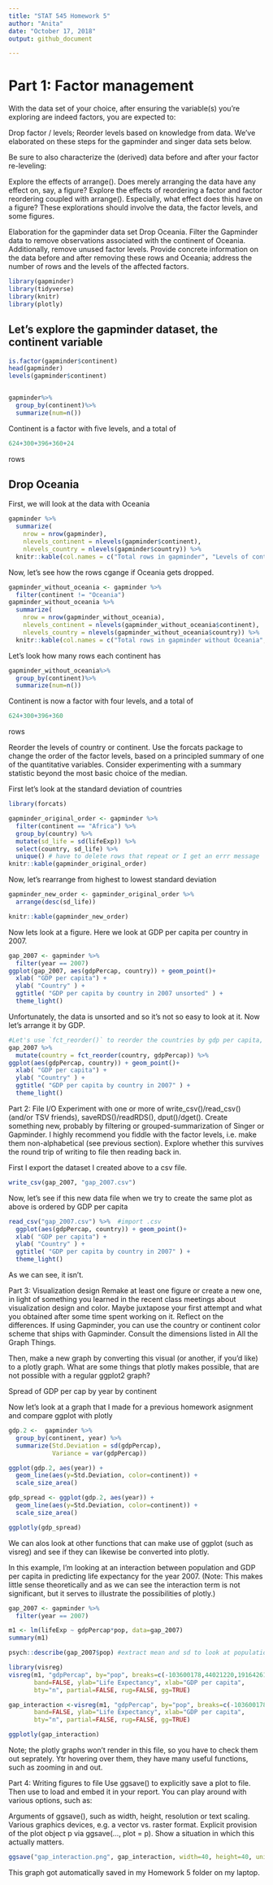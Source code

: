 ```yaml
---
title: "STAT 545 Homework 5"
author: "Anita"
date: "October 17, 2018"
output: github_document

---
```



# Part 1: Factor management  
With the data set of your choice, after ensuring the variable(s) you’re exploring are indeed factors, you are expected to:

Drop factor / levels;
Reorder levels based on knowledge from data.
We’ve elaborated on these steps for the gapminder and singer data sets below.

Be sure to also characterize the (derived) data before and after your factor re-leveling:

Explore the effects of arrange(). Does merely arranging the data have any effect on, say, a figure?
Explore the effects of reordering a factor and factor reordering coupled with arrange(). Especially, what effect does this have on a figure?
These explorations should involve the data, the factor levels, and some figures.

Elaboration for the gapminder data set
Drop Oceania. Filter the Gapminder data to remove observations associated with the continent of Oceania. Additionally, remove unused factor levels. Provide concrete information on the data before and after removing these rows and Oceania; address the number of rows and the levels of the affected factors.

```r
library(gapminder)
library(tidyverse)
library(knitr)
library(plotly)
```


## Let's explore the gapminder dataset, the continent variable

```r
is.factor(gapminder$continent)
head(gapminder)
levels(gapminder$continent)


gapminder%>%
  group_by(continent)%>%
  summarize(num=n())
```


Continent is a factor with five levels, and a total of 

```r
624+300+396+360+24
```

rows


## Drop Oceania

First, we will look at the data with Oceania

```r

gapminder %>% 
  summarize(
    nrow = nrow(gapminder),
    nlevels_continent = nlevels(gapminder$continent),
    nlevels_country = nlevels(gapminder$country)) %>% 
  knitr::kable(col.names = c("Total rows in gapminder", "Levels of continent", "Levels of country"))
```


Now, let's see how the rows cgange if Oceania gets dropped.

```r
gapminder_without_oceania <- gapminder %>%
  filter(continent != "Oceania") 
gapminder_without_oceania %>% 
  summarize(
    nrow = nrow(gapminder_without_oceania),
    nlevels_continent = nlevels(gapminder_without_oceania$continent),
    nlevels_country = nlevels(gapminder_without_oceania$country)) %>% 
  knitr::kable(col.names = c("Total rows in gapminder without Oceania", "Levels of continent without Oceania", "Levels of country without Oceania"))
```

Let's look how many rows each continent has

```r
gapminder_without_oceania%>%
  group_by(continent)%>%
  summarize(num=n())
```

Continent is now a factor with four levels, and a total of 

```r
624+300+396+360
```

rows


Reorder the levels of country or continent. Use the forcats package to change the order of the factor levels, based on a principled summary of one of the quantitative variables. Consider experimenting with a summary statistic beyond the most basic choice of the median.

First let's look at the standard deviation of countries

```r
library(forcats)

gapminder_original_order <- gapminder %>%
  filter(continent == "Africa") %>% 
  group_by(country) %>% 
  mutate(sd_life = sd(lifeExp)) %>% 
  select(country, sd_life) %>% 
  unique() # have to delete rows that repeat or I get an errr message
knitr::kable(gapminder_original_order) 
```


Now, let's rearrange from highest to lowest standard deviation

```r
gapminder_new_order <- gapminder_original_order %>% 
  arrange(desc(sd_life))

knitr::kable(gapminder_new_order) 
```

Now lets look at a figure. Here we look at GDP per capita per country in 2007.

```r
gap_2007 <- gapminder %>% 
  filter(year == 2007)
ggplot(gap_2007, aes(gdpPercap, country)) + geom_point()+
  xlab( "GDP per capita") +
  ylab( "Country" ) +
  ggtitle( "GDP per capita by country in 2007 unsorted" ) +
  theme_light()  
```

Unfortunately, the data is unsorted and so it's not so easy to look at it. Now let's arrange it by GDP.

```r
#Let's use `fct_reorder()` to reorder the countries by gdp per capita, and produce the same plot:
gap_2007 %>%
  mutate(country = fct_reorder(country, gdpPercap)) %>%
ggplot(aes(gdpPercap, country)) + geom_point()+
  xlab( "GDP per capita") +
  ylab( "Country" ) +
  ggtitle( "GDP per capita by country in 2007" ) +
  theme_light()
```


Part 2: File I/O
Experiment with one or more of write_csv()/read_csv() (and/or TSV friends), saveRDS()/readRDS(), dput()/dget(). Create something new, probably by filtering or grouped-summarization of Singer or Gapminder. I highly recommend you fiddle with the factor levels, i.e. make them non-alphabetical (see previous section). Explore whether this survives the round trip of writing to file then reading back in.


First I export the dataset I created above to a csv file.
```r
write_csv(gap_2007, "gap_2007.csv") 
```


Now, let's see if this new data file when we try to create the same plot as above is ordered by GDP per capita

```r
read_csv("gap_2007.csv") %>%  #import .csv
  ggplot(aes(gdpPercap, country)) + geom_point()+
  xlab( "GDP per capita") +
  ylab( "Country" ) +
  ggtitle( "GDP per capita by country in 2007" ) +
  theme_light()
```

As we can see, it isn't. 



Part 3: Visualization design
Remake at least one figure or create a new one, in light of something you learned in the recent class meetings about visualization design and color. Maybe juxtapose your first attempt and what you obtained after some time spent working on it. Reflect on the differences. If using Gapminder, you can use the country or continent color scheme that ships with Gapminder. Consult the dimensions listed in All the Graph Things.

Then, make a new graph by converting this visual (or another, if you’d like) to a plotly graph. What are some things that plotly makes possible, that are not possible with a regular ggplot2 graph?


Spread of GDP per cap by year by continent

Now let's look at a graph that I made for a previous homework asignment and compare ggplot with plotly

```r
gdp.2 <-  gapminder %>%
  group_by(continent, year) %>%
  summarize(Std.Deviation = sd(gdpPercap),
            Variance = var(gdpPercap))

ggplot(gdp.2, aes(year)) +
  geom_line(aes(y=Std.Deviation, color=continent)) + 
  scale_size_area()

gdp_spread <- ggplot(gdp.2, aes(year)) +
  geom_line(aes(y=Std.Deviation, color=continent)) + 
  scale_size_area() 

ggplotly(gdp_spread)
```

We can alos look at other functions that can make use of ggplot (such as visreg) and see if they can likewise be converted into plotly.

In this example, I'm looking at an interaction between population and GDP per capita in predicting life expectancy for the year 2007. (Note: This makes little sense theoretically and as we can see the interaction term is not significant, but it serves to illustrate the possibilities of plotly.)

```r
gap_2007 <- gapminder %>% 
  filter(year == 2007)

m1 <- lm(lifeExp ~ gdpPercap*pop, data=gap_2007)
summary(m1)

psych::describe(gap_2007$pop) #extract mean and sd to look at population as the moderator and define three levels (mean and +/- 1sd)

library(visreg)
visreg(m1, "gdpPercap", by="pop", breaks=c(-103600178,44021220,191642618), overlay=TRUE, 
       band=FALSE, ylab="Life Expectancy", xlab="GDP per capita", 
       bty="n", partial=FALSE, rug=FALSE, gg=TRUE)

gap_interaction <-visreg(m1, "gdpPercap", by="pop", breaks=c(-103600178,44021220,191642618), overlay=TRUE, 
       band=FALSE, ylab="Life Expectancy", xlab="GDP per capita", 
       bty="n", partial=FALSE, rug=FALSE, gg=TRUE) 

ggplotly(gap_interaction)
```



Note; the plotly graphs won't render in this file, so you have to check them out seprately. Ytr hovering over them, they have many useful functions, such as zooming in and out.


Part 4: Writing figures to file
Use ggsave() to explicitly save a plot to file. Then use 
to load and embed it in your report. You can play around with various options, such as:

Arguments of ggsave(), such as width, height, resolution or text scaling.
Various graphics devices, e.g. a vector vs. raster format.
Explicit provision of the plot object p via ggsave(..., plot = p). Show a situation in which this actually matters.


```r
ggsave("gap_interaction.png", gap_interaction, width=40, height=40, units = "cm", device = 'png')
```

This graph got automatically saved in my Homework 5 folder on my laptop.

